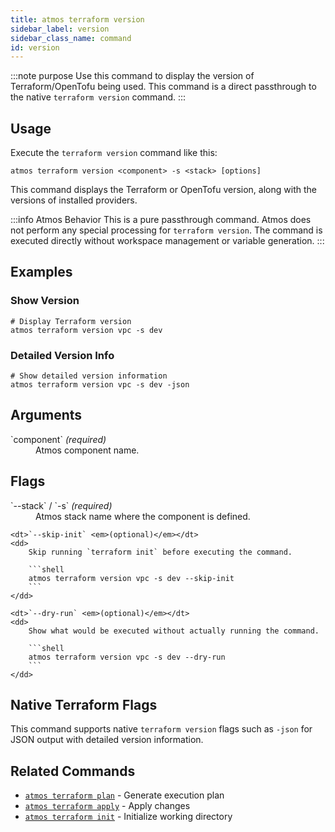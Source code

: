 ```yaml
---
title: atmos terraform version
sidebar_label: version
sidebar_class_name: command
id: version
---
```


:::note purpose
Use this command to display the version of Terraform/OpenTofu being used.
 This command is a direct passthrough to the native `terraform version` command.
:::

<Screengrab title="atmos terraform version --help" slug="atmos-terraform-version--help" />

## Usage

Execute the `terraform version` command like this:

```shell
atmos terraform version <component> -s <stack> [options]
```

This command displays the Terraform or OpenTofu version, along with the versions of installed providers.

:::info Atmos Behavior
This is a pure passthrough command. Atmos does not perform any special processing for `terraform version`. The command is executed directly without workspace management or variable generation.
:::
## Examples

### Show Version

```shell
# Display Terraform version
atmos terraform version vpc -s dev
```

### Detailed Version Info

```shell
# Show detailed version information
atmos terraform version vpc -s dev -json
```

## Arguments

<dl>
    <dt>`component` <em>(required)</em></dt>
    <dd>
        Atmos component name.
    </dd>
</dl>

## Flags

<dl>
    <dt>`--stack` / `-s` <em>(required)</em></dt>
    <dd>
        Atmos stack name where the component is defined.
    </dd>

    <dt>`--skip-init` <em>(optional)</em></dt>
    <dd>
        Skip running `terraform init` before executing the command.

        ```shell
        atmos terraform version vpc -s dev --skip-init
        ```
    </dd>

    <dt>`--dry-run` <em>(optional)</em></dt>
    <dd>
        Show what would be executed without actually running the command.

        ```shell
        atmos terraform version vpc -s dev --dry-run
        ```
    </dd>
</dl>

## Native Terraform Flags

This command supports native `terraform version` flags such as `-json` for JSON output with detailed version information.

## Related Commands

- [`atmos terraform plan`](/cli/commands/terraform/plan) - Generate execution plan
- [`atmos terraform apply`](/cli/commands/terraform/apply) - Apply changes
- [`atmos terraform init`](/cli/commands/terraform/init) - Initialize working directory
